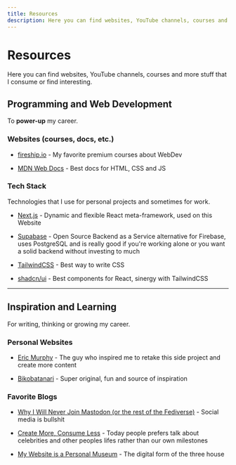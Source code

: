 ```yaml
---
title: Resources
description: Here you can find websites, YouTube channels, courses and more stuff that I consume or find interesting.
---
```


# Resources

Here you can find websites, YouTube channels, courses and more stuff that I
consume or find interesting.

## Programming and Web Development

To **power-up** my career.

### Websites (courses, docs, etc.)

- [fireship.io](https://fireship.io) - My favorite premium courses about WebDev

- [MDN Web Docs](https://developer.mozilla.org/en-US) - Best docs for HTML, CSS
  and JS

### Tech Stack

Technologies that I use for personal projects and sometimes for work.

- [Next.js](https://nextjs.org) - Dynamic and flexible React meta-framework,
  used on this Website

- [Supabase](https://supabase.com) - Open Source Backend as a Service
  alternative for Firebase, uses PostgreSQL and is really good if you're working
  alone or you want a solid backend without investing to much

- [TailwindCSS](https://tailwindcss.com) - Best way to write CSS

- [shadcn/ui](https://ui.shadcn.com) - Best components for React, sinergy with
  TailwindCSS

---

## Inspiration and Learning

For writing, thinking or growing my career.

### Personal Websites

- [Eric Murphy](https://ericmurphy.xyz) - The guy who inspired me to retake this
  side project and create more content

- [Bikobatanari](https://www.bikobatanari.art) - Super original, fun and source
  of inspiration

### Favorite Blogs

- [Why I Will Never Join Mastodon (or the rest of the Fediverse)](https://ericmurphy.xyz/blog/mastodon) -
  Social media is bullshit

- [Create More, Consume Less](https://www.bikobatanari.art/posts/2020/create-more) -
  Today people prefers talk about celebrities and other peoples lifes rather
  than our own milestones

- [My Website is a Personal Museum](https://www.bikobatanari.art/posts/2020/personal-museum) -
  The digital form of the three house
